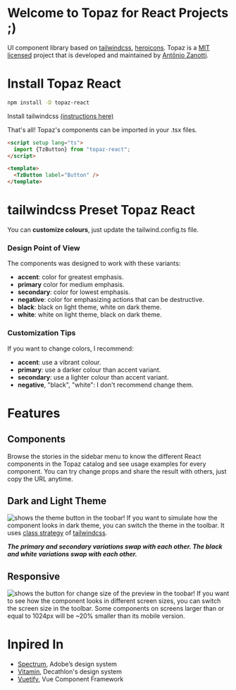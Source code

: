 # Welcome to Topaz for React Projects ;)

UI component library based on [tailwindcss](https://tailwindcss.com/), [heroicons](https://heroicons.com/). Topaz is a [MIT licensed](https://opensource.org/license/mit/) project that is developed and maintained by [Antônio Zanotti](https://www.linkedin.com/in/antoniozanotti/).

# Install Topaz React

```sh
npm install -D topaz-react
```

Install tailwindcss [(instructions here)](https://tailwindcss.com/docs/installation)



That's all! Topaz's components can be imported in your .tsx files.
```html
<script setup lang="ts">
  import {TzButton} from "topaz-react";
</script>

<template>
  <TzButton label="Button" />
</template>
```
# tailwindcss Preset Topaz React

You can **customize colours**, just update the tailwind.config.ts file.



### Design Point of View

The components was designed to work with these variants:

- **accent**: color for greatest emphasis.
- **primary** color for medium emphasis.
- **secondary**: color for lowest emphasis.
- **negative**: color for emphasizing actions that can be destructive.
- **black**: black on light theme, white on dark theme.
- **white**: white on light theme, black on dark theme.

### Customization Tips

If you want to change colors, I recommend:

- **accent**: use a vibrant colour.
- **primary**: use a darker colour than accent variant.
- **secondary**: use a lighter colour than accent variant.
- **negative**, "black", "white": I don't recommend change them.

# Features

## Components

Browse the stories in the sidebar menu to know the different React components in the Topaz catalog and see usage examples for every component. You can try change props and share the result with others, just copy the URL anytime.

## Dark and Light Theme

![shows the theme button in the toobar!](/images/dark_theme.png "Dark and Light Theme")
If you want to simulate how the component looks in dark theme, you can switch the theme in the toolbar. It uses [class strategy](https://tailwindcss.com/docs/dark-mode) of [tailwindcss](https://tailwindcss.com/).

***The primary and secondary variations swap with each other. The black and white variations swap with each other.***

## Responsive

![shows the button for change size of the preview in the toobar!](/images/screen_size.png "Screen Size")
If you want to see how the component looks in different screen sizes, you can switch the screen size in the toolbar. Some components on screens larger than or equal to 1024px will be ~20% smaller than its mobile version.

# Inpired In

- [Spectrum](https://spectrum.adobe.com/), Adobe’s design system
- [Vitamin](https://github.com/Decathlon/vitamin-web), Decathlon's design system
- [Vuetify](https://github.com/vuetifyjs/vuetify), Vue Component Framework
